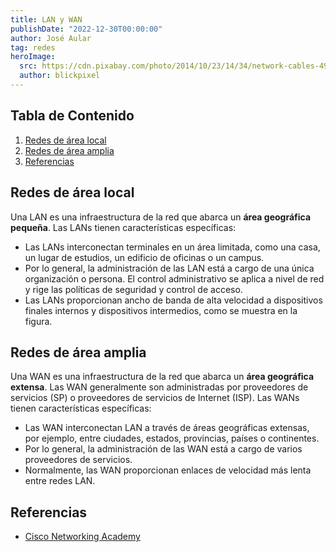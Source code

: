 ---
title: LAN y WAN
publishDate: "2022-12-30T00:00:00"
author: José Aular
tag: redes
heroImage:
  src: https://cdn.pixabay.com/photo/2014/10/23/14/34/network-cables-499792_960_720.jpg
  author: blickpixel
---


## Tabla de Contenido

1.  [Redes de área local](/blog/lan-wan#redes-de-área-local)
2.  [Redes de área amplia](/blog/lan-wan#redes-de-área-amplia)
3.  [Referencias](/blog/lan-wan#referencias)

## Redes de área local

Una LAN es una infraestructura de la red que abarca un **área geográfica pequeña**. Las LANs tienen características específicas:

- Las LANs interconectan terminales en un área limitada, como una casa, un lugar de estudios, un edificio de oficinas o un campus.
- Por lo general, la administración de las LAN está a cargo de una única organización o persona. El control administrativo se aplica a nivel de red y rige las políticas de seguridad y control de acceso.
- Las LANs proporcionan ancho de banda de alta velocidad a dispositivos finales internos y dispositivos intermedios, como se muestra en la figura.

## Redes de área amplia

Una WAN es una infraestructura de la red que abarca un **área geográfica extensa**. Las WAN generalmente son administradas por proveedores de servicios (SP) o proveedores de servicios de Internet (ISP). Las WANs tienen características específicas:

- Las WAN interconectan LAN a través de áreas geográficas extensas, por ejemplo, entre ciudades, estados, provincias, países o continentes.
- Por lo general, la administración de las WAN está a cargo de varios proveedores de servicios.
- Normalmente, las WAN proporcionan enlaces de velocidad más lenta entre redes LAN.

## Referencias

- [Cisco Networking Academy](https://www.netacad.com/)
